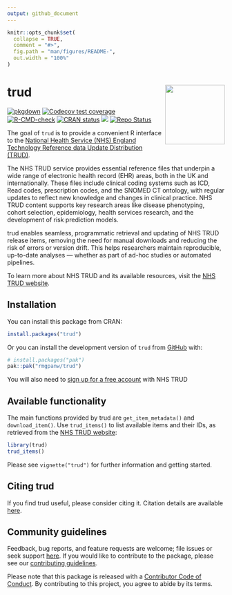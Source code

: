 ```yaml
---
output: github_document
---
```


<!-- README.md is generated from README.Rmd. Please edit that file -->

```r
knitr::opts_chunk$set(
  collapse = TRUE,
  comment = "#>",
  fig.path = "man/figures/README-",
  out.width = "100%"
)
```

# trud <a href="https://rmgpanw.github.io/trud/"><img src="man/figures/logo.png" align="right" height="138"/></a>

<!-- badges: start -->
[![pkgdown](https://github.com/rmgpanw/trud/actions/workflows/pkgdown.yaml/badge.svg)](https://github.com/rmgpanw/trud/actions/workflows/pkgdown.yaml) [![Codecov test coverage](https://codecov.io/gh/rmgpanw/trud/branch/main/graph/badge.svg)](https://app.codecov.io/gh/rmgpanw/trud?branch=main)
[![R-CMD-check](https://github.com/rmgpanw/trud/actions/workflows/R-CMD-check.yaml/badge.svg)](https://github.com/rmgpanw/trud/actions/workflows/R-CMD-check.yaml)
[![CRAN status](https://www.r-pkg.org/badges/version/trud)](https://CRAN.R-project.org/package=trud)
[![](https://cranlogs.r-pkg.org/badges/last-month/trud)](https://cran.r-project.org/package=trud)
[![Repo Status](https://www.repostatus.org/badges/latest/active.svg)](https://www.repostatus.org/#active)
<!-- badges: end -->

The goal of `trud` is to provide a convenient R interface to the [National Health Service (NHS) England Technology Reference data Update Distribution (TRUD)](https://isd.digital.nhs.uk/trud/users/guest/filters/0/api).

The NHS TRUD service provides essential reference files that underpin a wide range of electronic health record (EHR) areas, both in the UK and internationally. These files include clinical coding systems such as ICD, Read codes, prescription codes, and the SNOMED CT ontology, with regular updates to reflect new knowledge and changes in clinical practice. NHS TRUD content supports key research areas like disease phenotyping, cohort selection, epidemiology, health services research, and the development of risk prediction models.

trud enables seamless, programmatic retrieval and updating of NHS TRUD release items, removing the need for manual downloads and reducing the risk of errors or version drift. This helps researchers maintain reproducible, up-to-date analyses — whether as part of ad-hoc studies or automated pipelines.

To learn more about NHS TRUD and its available resources, visit the [NHS TRUD website](https://isd.digital.nhs.uk/trud).

## Installation

You can install this package from CRAN:

``` r
install.packages("trud")
```

Or you can install the development version  of `trud` from [GitHub](https://github.com/rmgpanw/trud) with:

``` r
# install.packages("pak")
pak::pak("rmgpanw/trud")
```

You will also need to [sign up for a free account](https://isd.digital.nhs.uk/trud/users/guest/filters/0/account/form) with NHS TRUD

## Available functionality

The main functions provided by trud are `get_item_metadata()` and `download_item()`. Use `trud_items()` to list available items and their IDs, as retrieved from the [NHS TRUD website](https://isd.digital.nhs.uk/trud/users/guest/filters/0/categories/1):

```r
library(trud)
trud_items()
```

Please see `vignette("trud")` for further information and getting started.

## Citing trud

If you find trud useful, please consider citing it. Citation details are available [here](https://rmgpanw.github.io/trud/authors.html#citation).

## Community guidelines

Feedback, bug reports, and feature requests are welcome; file issues or seek support [here](https://github.com/rmgpanw/trud/issues). If you would like to contribute to the package, please see our [contributing guidelines](https://rmgpanw.github.io/trud/CONTRIBUTING.html).
  
Please note that this package is released with a [Contributor Code of Conduct](https://rmgpanw.github.io/trud/CODE_OF_CONDUCT.html). By contributing to this project, you agree to abide by its terms.
